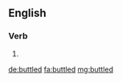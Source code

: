 ==English==

===Verb===
{{head|en}}

# {{en-past of|buttle}}

[[de:buttled]]
[[fa:buttled]]
[[mg:buttled]]